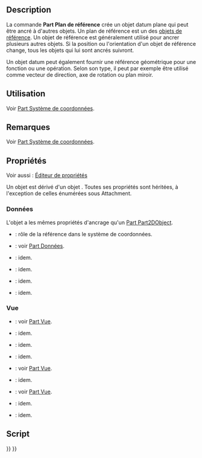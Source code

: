 <languages/>

{{Docnav/fr
|[[Part_CoordinateSystem/fr|Part Système de coordonnées]]
|[[Part_DatumLine/fr|Ligne de référence]]
|[[Std_Base/fr|Std Base]]
|IconL=Part_CoordinateSystem.svg
|IconR=Part_DatumLine.svg
|IconC=Freecad.svg
}}

{{GuiCommand/fr
|Name=Part DatumPlane
|Name/fr=Part Plan de référence
|Workbenches=Tous
|Version=1.1
|SeeAlso=[[Part_CoordinateSystem/fr|Part Système de coordonnées]], [[Part_DatumLine/fr|Part Ligne de référence]], [[Part_DatumPoint/fr|Part Point de référence]]
}}

<span id="Description"></span>
==Description==

La commande '''Part Plan de référence''' crée un objet datum plane qui peut être ancré à d'autres objets. Un plan de référence est un des [[Std_Base/fr#Part_Datums|objets de référence]]. Un objet de référence est généralement utilisé pour ancrer plusieurs autres objets. Si la position ou l'orientation d'un objet de référence change, tous les objets qui lui sont ancrés suivront.

Un objet datum peut également fournir une référence géométrique pour une fonction ou une opération. Selon son type, il peut par exemple être utilisé comme vecteur de direction, axe de rotation ou plan miroir.

<span id="Usage"></span>
==Utilisation==

Voir [[Part_CoordinateSystem/fr#Utilisation|Part Système de coordonnées]].

<span id="Notes"></span>
== Remarques ==

Voir [[Part_CoordinateSystem/fr#Remarque|Part Système de coordonnées]].

<span id="Properties"></span>
== Propriétés ==

Voir aussi : [[Property_editor/fr|Éditeur de propriétés]]

Un objet {{Incode|Part::DatumPlane}} est dérivé d'un objet {{Incode|App::Plane}}. Toutes ses propriétés sont héritées, à l'exception de celles énumérées sous Attachment.

<span id="Data"></span>
=== Données ===

{{Properties_Title|Attachment}}

L'objet a les mêmes propriétés d'ancrage qu'un [[Part_Part2DObject/fr#Donn.C3.A9es|Part Part2DObject]].

{{Properties_Title|Base}}

* {{PropertyData|Role|String}} : rôle de la référence dans le système de coordonnées.
* {{PropertyData|Placement|Placement}} : voir [[Part_Feature/fr#Données|Part Données]].
* {{PropertyData|Label|String}} : idem.
* {{PropertyData|Label2|String|hidden}} : idem.
* {{PropertyData|Expression Engine|ExpressionEngine|hidden}} : idem.
* {{PropertyData|Visibility|Bool|hidden}} : idem.

<span id="View"></span>
=== Vue ===

{{Properties_Title|Display Options}}

* {{PropertyView|Bounding Box|Bool}} : voir [[Part_Feature#Vue|Part Vue]].
* {{PropertyView|Display Mode|Enumeration}} : idem.
* {{PropertyView|Show In Tree|Bool}} : idem.
* {{PropertyView|Visibility|Bool}} : idem.

{{Properties_Title|Object Style}}

* {{PropertyView|Shape Appearance|MaterialList}} : voir [[Part_Feature/fr#Vue|Part Vue]].
* {{PropertyView|Transparency|Percent}} : idem.

{{Properties_Title|Selection}}

* {{PropertyView|On Top When Selected|Enumeration}} : voir [[Part_Feature/fr#Vue|Part Vue]].
* {{PropertyView|Selectable|Bool}} : idem.
* {{PropertyView|Selection Style|Enumeration}} : idem.

<span id="Scripting"></span>
==Script==

{{Code|code=
import FreeCAD as App

doc = App.newDocument()
obj = doc.addObject("Part::DatumPlane", "DatumPlane")
doc.recompute()
}}


{{Docnav/fr
|[[Part_CoordinateSystem/fr|Part Système de coordonnées]]
|[[Part_DatumLine/fr|Ligne de référence]]
|[[Std_Base/fr|Std Base]]
|IconL=Part_CoordinateSystem.svg
|IconR=Part_DatumLine.svg
|IconC=Freecad.svg
}}

{{Std_Base_navi{{#translation:}}}}
{{Userdocnavi{{#translation:}}}}